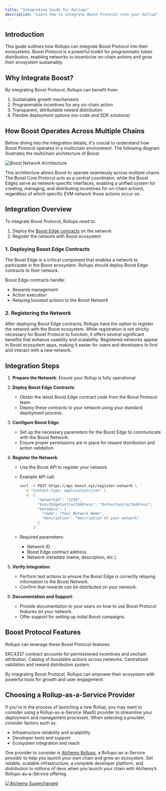 ```yaml
---
title: "Integration Guide for Rollups"
description: "Learn how to integrate Boost Protocol into your Rollup"
---
```


## Introduction

This guide outlines how Rollups can integrate Boost Protocol into their ecosystems. Boost Protocol is a powerful toolkit for programmatic token distribution, enabling networks to incentivize on-chain actions and grow their ecosystem sustainably.

## Why Integrate Boost?

By integrating Boost Protocol, Rollups can benefit from:

1. Sustainable growth mechanisms
2. Programmable incentives for any on-chain action
3. Transparent, attributable reward distribution
4. Flexible deployment options (no-code and SDK solutions)

## How Boost Operates Across Multiple Chains

Before diving into the integration details, it's crucial to understand how Boost Protocol operates in a multichain environment. The following diagram illustrates the multichain architecture of Boost:

<img
  src="https://assets.boost.xyz/assets/boost-core-edges.png"
  alt="Boost Network Architecture"
/>

This architecture allows Boost to operate seamlessly across multiple chains. The Boost Core Protocol acts as a central coordinator, while the Boost Edges serve as network-specific interfaces, enabling a unified system for creating, managing, and distributing incentives for on-chain actions, regardless of which specific EVM network those actions occur on.

## Integration Overview

To integrate Boost Protocol, Rollups need to:

1. Deploy the [Boost Edge contracts](https://github.com/rabbitholegg/boost-protocol/tree/main) on the network
2. Register the network with Boost ecosystem

### 1. Deploying Boost Edge Contracts

The Boost Edge is a critical component that enables a network to participate in the Boost ecosystem. Rollups should deploy Boost Edge contracts to their network.

Boost Edge contracts handle:

- Rewards management
- Action execution
- Relaying boosted actions to the Boost Network

### 2. Registering the Network

After deploying Boost Edge contracts, Rollups have the option to register the network with the Boost ecosystem. While registration is not strictly necessary for Boost Protocol to function, it offers several significant benefits that enhance usability and scalability. Registered networks appear in Boost ecosystem apps, making it easier for users and developers to find and interact with a new network.

## Integration Steps

1. **Prepare the Network**: Ensure your Rollup is fully operational.

2. **Deploy Boost Edge Contracts**:

   - Obtain the latest Boost Edge contract code from the Boost Protocol team.
   - Deploy these contracts to your network using your standard deployment process.

3. **Configure Boost Edge**:

   - Set up the necessary parameters for the Boost Edge to communicate with the Boost Network.
   - Ensure proper permissions are in place for reward distribution and action validation.

4. **Register the Network**:

   - Use the Boost API to register your network.
   - Example API call:

     ```bash
     curl -X POST https://api.boost.xyz/register-network \
       -H "Content-Type: application/json" \
       -d '{
             "networkId": "1234",
             "boostEdgeContractAddress": "0xYourContractAddress",
             "metadata": {
               "name": "Your Network Name",
               "description": "Description of your network"
             }
           }'
     ```

   - Required parameters:
     - Network ID
     - Boost Edge contract address
     - Network metadata (name, description, etc.)

5. **Verify Integration**:

   - Perform test actions to ensure the Boost Edge is correctly relaying information to the Boost Network.
   - Confirm that rewards can be distributed on your network.

6. **Documentation and Support**:
   - Provide documentation to your users on how to use Boost Protocol features on your network.
   - Offer support for setting up initial Boost campaigns.

## Boost Protocol Features

Rollups can leverage these Boost Protocol features:

<CardGroup cols={2}>
  <Card title="Boost Accounts" icon="user">
    ERC4337 contract accounts for permissioned incentives and onchain
    attribution.
  </Card>
  <Card title="Action Registry" icon="list-check">
    Catalog of boostable actions across networks.
  </Card>
  <Card title="Boost Core" icon="network-wired">
    Centralized validation and reward distribution system.
  </Card>
</CardGroup>

By integrating Boost Protocol, Rollups can empower their ecosystem with powerful tools for growth and user engagement.

## Choosing a Rollup-as-a-Service Provider

If you're in the process of launching a new Rollup, you may want to consider using a Rollup-as-a-Service (RaaS) provider to streamline your deployment and management processes. When selecting a provider, consider factors such as:

- Infrastructure reliability and scalability
- Developer tools and support
- Ecosystem integration and reach

One provider to consider is [Alchemy Rollups](http://alchemy.com/rollups), a Rollups-as-a-Service provider to help you launch your own chain and grow an ecosystem. Get reliable, scalable infrastructure, a complete developer platform, and distribution to millions of devs when you launch your chain with Alchemy’s Rollups-as-a-Service offering.

<a href="https://alchemyapi.io/?r=badge:1e3a4b5917b95581" target="_blank">
  <img
    noZoom
    id="badge-button"
    style={{ height: "38px" }}
    src="https://static.alchemyapi.io/images/marketing/rollups-badge-dark-1.png"
    alt="Alchemy Supercharged"
  />
</a>

